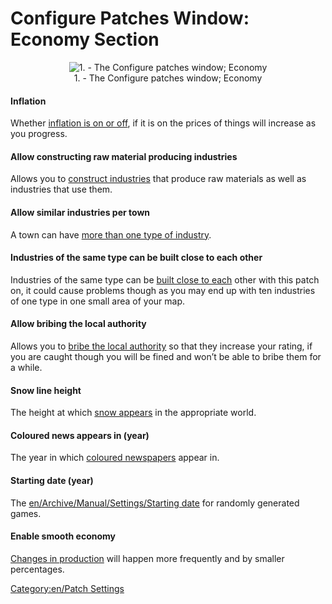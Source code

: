 =Configure Patches Window: Economy Section=

<center>[[File:en/Patches-economy.png|center|frame|1. - The Configure patches window; Economy]]</center>

====Inflation====
Whether [[en/Archive/Manual/Settings/Disable inflation|inflation is on or off]], if it is on the prices of things will increase as you progress.

====Allow constructing raw material producing industries====
Allows you to [[en/Archive/Manual/Settings/Build raw material industries|construct industries]] that produce raw materials as well as industries that use them.

====Allow similar industries per town====
A town can have [[en/Archive/Manual/Settings/Multiple industries per town|more than one type of industry]].

====Industries of the same type can be built close to each other====
Industries of the same type can be [[en/Archive/Manual/Settings/Same industries close|built close to each]] other with this patch on, it could cause problems though as you may end up with ten industries of one type in one small area of your map.

====Allow bribing the local authority====
Allows you to [[en/Archive/Manual/Settings/Bribe authority|bribe the local authority]] so that they increase your rating, if you are caught though you will be fined and won’t be able to bribe them for a while.

====Snow line height====
The height at which [[en/Archive/Manual/Settings/Snow line height|snow appears]] in the appropriate world.

====Coloured news appears in (year)====
The year in which [[en/Archive/Manual/Settings/Coloured newspaper|coloured newspapers]] appear in.

====Starting date (year)====
The [[en/Archive/Manual/Settings/Starting date]] for randomly generated games.

====Enable smooth economy====
[[en/Archive/Manual/Settings/Smooth economy|Changes in production]] will happen more frequently and by smaller percentages.

[[Category:en/Patch Settings]]
